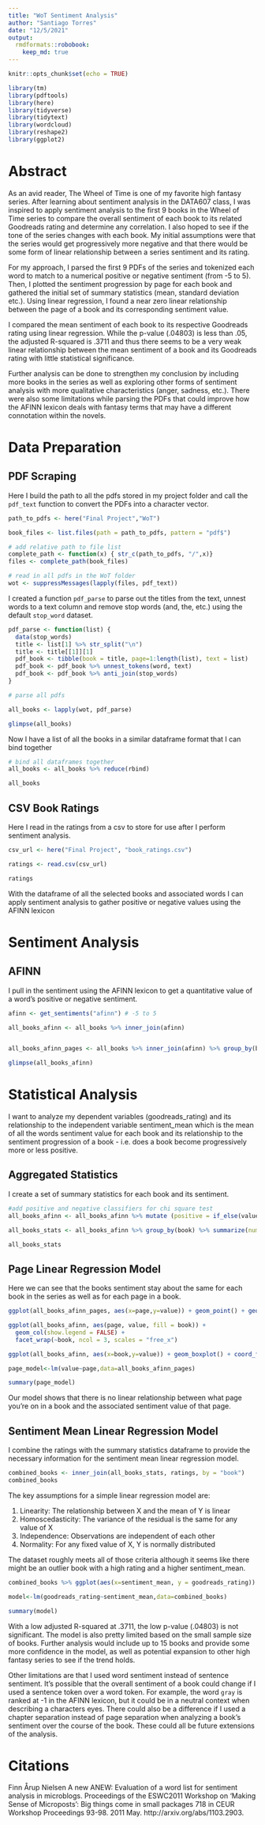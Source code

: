 ```yaml
---
title: "WoT Sentiment Analysis"
author: "Santiago Torres"
date: "12/5/2021"
output: 
  rmdformats::robobook:
    keep_md: true
---
```


```r
knitr::opts_chunk$set(echo = TRUE)
```

```r
library(tm)
library(pdftools)
library(here)
library(tidyverse)
library(tidytext)
library(wordcloud)
library(reshape2)
library(ggplot2)
```

# Abstract

As an avid reader, The Wheel of Time is one of my favorite high fantasy series. After learning about sentiment analysis in the DATA607 class, I was inspired to apply sentiment analysis to the first 9 books in the Wheel of Time series to compare the overall sentiment of each book to its related Goodreads rating and determine any correlation. I also hoped to see if the tone of the series changes with each book. My initial assumptions were that the series would get progressively more negative and that there would be some form of linear relationship between a series sentiment and its rating.

For my approach, I parsed the first 9 PDFs of the series and tokenized each word to match to a numerical positive or negative sentiment (from -5 to 5). Then, I plotted the sentiment progression by page for each book and gathered the initial set of summary statistics (mean, standard deviation etc.). Using linear regression, I found a near zero linear relationship between the page of a book and its corresponding sentiment value.

I compared the mean sentiment of each book to its respective Goodreads rating using linear regression. While the p-value (.04803) is less than .05, the adjusted R-squared is .3711 and thus there seems to be a very weak linear relationship between the mean sentiment of a book and its Goodreads rating with little statistical significance.

Further analysis can be done to strengthen my conclusion by including more books in the series as well as exploring other forms of sentiment analysis with more qualitative characteristics (anger, sadness, etc.). There were also some limitations while parsing the PDFs that could improve how the AFINN lexicon deals with fantasy terms that may have a different connotation within the novels.


# Data Preparation


## PDF Scraping

Here I build the path to all the pdfs stored in my project folder and call the `pdf_text` function to convert the PDFs into a character vector.

```r
path_to_pdfs <- here("Final Project","WoT")

book_files <- list.files(path = path_to_pdfs, pattern = "pdf$")

# add relative path to file list
complete_path <- function(x) { str_c(path_to_pdfs, "/",x)}
files <- complete_path(book_files)

# read in all pdfs in the WoT folder
wot <- suppressMessages(lapply(files, pdf_text))
```


I created a function `pdf_parse` to parse out the titles from the text, unnest words to a text column and remove stop words (and, the, etc.) using the default `stop_word` dataset.

```r
pdf_parse <- function(list) {
  data(stop_words)
  title <- list[1] %>% str_split("\n")
  title <- title[[1]][1]
  pdf_book <- tibble(book = title, page=1:length(list), text = list)
  pdf_book <- pdf_book %>% unnest_tokens(word, text)
  pdf_book <- pdf_book %>% anti_join(stop_words)
}

# parse all pdfs

all_books <- lapply(wot, pdf_parse)

glimpse(all_books)
```

Now I have a list of all the books in a similar dataframe format that I can bind together

```r
# bind all dataframes together
all_books <- all_books %>% reduce(rbind)

all_books
```

## CSV Book Ratings

Here I read in the ratings from a csv to store for use after I perform sentiment analysis.

```r
csv_url <- here("Final Project", "book_ratings.csv")

ratings <- read.csv(csv_url)

ratings
```

With the dataframe of all the selected books and associated words I can apply sentiment analysis to gather positive or negative values using the AFINN lexicon

# Sentiment Analysis

## AFINN

I pull in the sentiment using the AFINN lexicon to get a quantitative value of a word's positive or negative sentiment.

```r
afinn <- get_sentiments("afinn") # -5 to 5

all_books_afinn <- all_books %>% inner_join(afinn)


all_books_afinn_pages <- all_books %>% inner_join(afinn) %>% group_by(book,page) %>% summarize(value = sum(value))

glimpse(all_books_afinn)
```

# Statistical Analysis

I want to analyze my dependent variables (goodreads_rating) and its relationship to the independent variable sentiment_mean which is the mean of all the words sentiment value for each book and its relationship to the sentiment progression of a book - i.e. does a book become progressively more or less positive.

## Aggregated Statistics

I create a set of summary statistics for each book and its sentiment.

```r
#add positive and negative classifiers for chi square test
all_books_afinn <- all_books_afinn %>% mutate (positive = if_else(value > 0, 1, 0), negative = if_else(value < 0, 1, 0))

all_books_stats <- all_books_afinn %>% group_by(book) %>% summarize(num_words = n(), sentiment_stdev = sd(value), sentiment_mean = mean(value), sentiment_min = min(value), sentiment_max = max(value), positive = sum(positive), negative = sum(negative))

all_books_stats
```


## Page Linear Regression Model

Here we can see that the books sentiment stay about the same for each book in the series as well as for each page in a book.
```r
ggplot(all_books_afinn_pages, aes(x=page,y=value)) + geom_point() + geom_smooth() + facet_wrap(~book, scales = "free_x")

ggplot(all_books_afinn, aes(page, value, fill = book)) +
  geom_col(show.legend = FALSE) +
  facet_wrap(~book, ncol = 3, scales = "free_x")

ggplot(all_books_afinn, aes(x=book,y=value)) + geom_boxplot() + coord_flip()

page_model<-lm(value~page,data=all_books_afinn_pages)

summary(page_model)
```
Our model shows that there is no linear relationship between what page you're on in a book and the associated sentiment value of that page.

## Sentiment Mean Linear Regression Model

I combine the ratings with the summary statistics dataframe to provide the necessary information for the sentiment mean linear regression model.

```r
combined_books <- inner_join(all_books_stats, ratings, by = "book")
combined_books
```

The key assumptions for a simple linear regression model are:

1.	Linearity: The relationship between X and the mean of Y is linear
2.	Homoscedasticity: The variance of the residual is the same for any value of X
3.	Independence: Observations are independent of each other
4.	Normality: For any fixed value of X, Y is normally distributed

The dataset roughly meets all of those criteria although it seems like there might be an outlier book with a high rating and a higher sentiment_mean.

```r
combined_books %>% ggplot(aes(x=sentiment_mean, y = goodreads_rating)) + geom_point() + geom_smooth()
```

```r
model<-lm(goodreads_rating~sentiment_mean,data=combined_books)

summary(model)
```

With a low adjusted R-squared at .3711, the low p-value (.04803) is not significant. The model is also pretty limited based on the small sample size of books. Further analysis would include up to 15 books and provide some more confidence in the model, as well as potential expansion to other high fantasy series to see if the trend holds. 

Other limitations are that I used word sentiment instead of sentence sentiment. It's possible that the overall sentiment of a book could change if I used a sentence token over a word token. For example, the word `gray` is ranked at -1 in the AFINN lexicon, but it could be in a neutral context when describing a characters eyes. There could also be a difference if I used a chapter separation instead of page separation when analyzing a book's sentiment over the course of the book. These could all be future extensions of the analysis.

# Citations

Finn Årup Nielsen A new ANEW: Evaluation of a word list for sentiment analysis in microblogs. Proceedings of the ESWC2011 Workshop on 'Making Sense of Microposts': Big things come in small packages 718 in CEUR Workshop Proceedings 93-98. 2011 May. http://arxiv.org/abs/1103.2903.